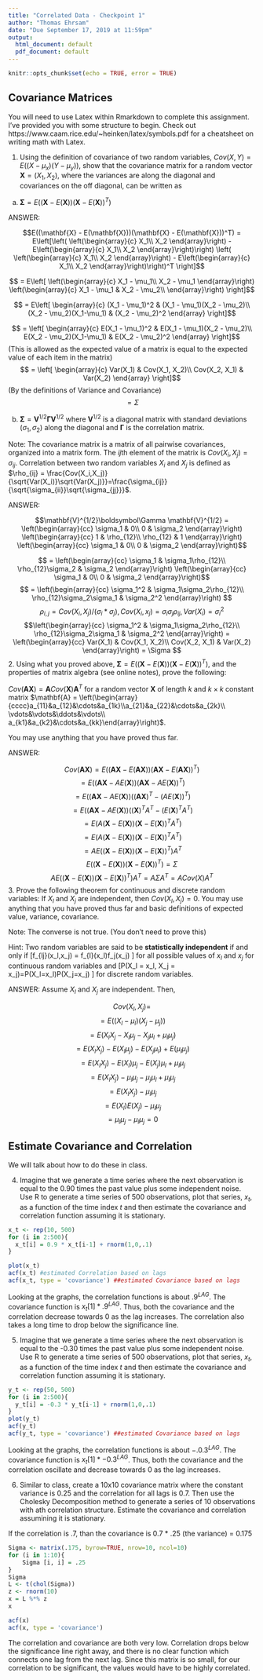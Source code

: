 ```yaml
---
title: "Correlated Data - Checkpoint 1"
author: "Thomas Ehrsam"
date: "Due September 17, 2019 at 11:59pm"
output:
  html_document: default
  pdf_document: default
---
```


```r
knitr::opts_chunk$set(echo = TRUE, error = TRUE)
```

## Covariance Matrices

You will need to use Latex within Rmarkdown to complete this assignment. I've provided you with some structure to begin. Check out https://www.caam.rice.edu/~heinken/latex/symbols.pdf for a cheatsheet on writing math with Latex.


1. Using the definition of covariance of two random variables, $Cov(X,Y) = E((X - \mu_x)(Y-\mu_y))$, show that the covariance matrix for a random vector $\mathbf{X} = (X_1,X_2)$, where the variances are along the diagonal and covariances on the off diagonal, can be written as 

a. $\boldsymbol{\Sigma} = E((\mathbf{X} - E(\mathbf{X}))(\mathbf{X} - E(\mathbf{X}))^T)$

ANSWER:

$$E((\mathbf{X} - E(\mathbf{X}))(\mathbf{X} - E(\mathbf{X}))^T) = E\left[\left( 
\left(\begin{array}{c}
X_1\\
X_2
\end{array}\right) - 
E\left(\begin{array}{c}
X_1\\
X_2
\end{array}\right)\right)
\left( \left(\begin{array}{c}
X_1\\
X_2
\end{array}\right) - 
E\left(\begin{array}{c}
X_1\\
X_2
\end{array}\right)\right)^T
\right]$$

$$ = E\left[
\left(\begin{array}{c}
X_1 - \mu_1\\
X_2 - \mu_1
\end{array}\right)
 \left(\begin{array}{c}
X_1 - \mu_1 & X_2 - \mu_2\\
\end{array}\right)
\right]$$

$$ = E\left[
\begin{array}{c}
(X_1 - \mu_1)^2 & (X_1 - \mu_1)(X_2 - \mu_2)\\
(X_2 - \mu_2)(X_1-\mu_1) & (X_2 - \mu_2)^2
\end{array}
\right]$$

$$ = \left[
\begin{array}{c}
E(X_1 - \mu_1)^2 & E(X_1 - \mu_1)(X_2 - \mu_2)\\
E(X_2 - \mu_2)(X_1-\mu_1) & E(X_2 - \mu_2)^2
\end{array}
\right]$$ (This is allowed as the expected value of a matrix is equal to the expected value of each item in the matrix)
$$ = \left[
\begin{array}{c}
Var(X_1) & Cov(X_1, X_2)\\
Cov(X_2, X_1) & Var(X_2)
\end{array}
\right]$$ (By the definitions of Variance and Covariance)
$$ = \Sigma$$

b. $\boldsymbol{\Sigma} =\mathbf{V}^{1/2}\boldsymbol\Gamma \mathbf{V}^{1/2}$ where $\mathbf{V}^{1/2}$ is a diagonal matrix with standard deviations ($\sigma_1,\sigma_2$) along the diagonal and $\boldsymbol\Gamma$ is the correlation matrix. 

Note: The covariance matrix is a matrix of all pairwise covariances, organized into a matrix form. The $ij$th element of the matrix is $Cov(X_i,X_j) = \sigma_{ij}$. Correlation between two random variables $X_i$ and $X_j$  is defined as $\rho_{ij} = \frac{Cov(X_i,X_j)}{\sqrt{Var(X_i)}\sqrt{Var(X_j)}}=\frac{\sigma_{ij}}{\sqrt{\sigma_{ii}}\sqrt{\sigma_{jj}}}$.


ANSWER:

$$\mathbf{V}^{1/2}\boldsymbol\Gamma \mathbf{V}^{1/2} = 
\left(\begin{array}{cc} 
\sigma_1 & 0\\ 
0 & \sigma_2  
\end{array}\right)
\left(\begin{array}{cc} 
1 & \rho_{12}\\ 
 \rho_{12} & 1  
\end{array}\right)
\left(\begin{array}{cc} 
\sigma_1 & 0\\ 
0 & \sigma_2  
\end{array}\right)$$

$$ = \left(\begin{array}{cc} 
\sigma_1 & \sigma_1\rho_{12}\\ 
\rho_{12}\sigma_2 & \sigma_2  
\end{array}\right)
\left(\begin{array}{cc} 
\sigma_1 & 0\\ 
0 & \sigma_2  
\end{array}\right)$$
$$ = \left(\begin{array}{cc} 
\sigma_1^2 & \sigma_1\sigma_2\rho_{12}\\ 
\rho_{12}\sigma_2\sigma_1 & \sigma_2^2  
\end{array}\right)
$$
$$\rho_{i,j} = Cov(X_i, X_j)/(\sigma_i*\sigma_j), Cov(X_i, x_j) = \sigma_i\sigma_j\rho_{ij}, Var(X_i) = \sigma_i^2$$
$$\left(\begin{array}{cc} 
\sigma_1^2 & \sigma_1\sigma_2\rho_{12}\\ 
\rho_{12}\sigma_2\sigma_1 & \sigma_2^2  
\end{array}\right) = 
\left(\begin{array}{cc} 
Var(X_1) & Cov(X_1, X_2)\\ 
Cov(X_2, X_1) & Var(X_2) 
\end{array}\right) = \Sigma
$$
2. Using what you proved above, $\boldsymbol{\Sigma} = E((\mathbf{X} - E(\mathbf{X}))(\mathbf{X} - E(\mathbf{X}))^T)$, and the properties of matrix algebra (see online notes), prove the following: 

$Cov(\mathbf{AX}) = \mathbf{A}Cov(\mathbf{X})\mathbf{A}^T$ for a random vector $\mathbf{X}$ of length $k$ and $k\times k$ constant matrix $\mathbf{A} = \left(\begin{array}{cccc}a_{11}&a_{12}&\cdots&a_{1k}\\a_{21}&a_{22}&\cdots&a_{2k}\\ \vdots&\vdots&\ddots&\vdots\\ a_{k1}&a_{k2}&\cdots&a_{kk}\end{array}\right)$. 

You may use anything that you have proved thus far.

ANSWER:

$$Cov(\mathbf{AX}) = E((\mathbf{AX} - E(\mathbf{AX}))(\mathbf{AX} - E(\mathbf{AX}))^T)$$
$$ = E((\mathbf{AX} - AE(\mathbf{X}))(\mathbf{AX} - AE(\mathbf{X}))^T)$$
$$ = E((\mathbf{AX} - AE(\mathbf{X}))((\mathbf{AX})^T - (AE(\mathbf{X}))^T)$$
$$ = E((\mathbf{AX} - AE(\mathbf{X}))((\mathbf{X})^TA^T - (E(\mathbf{X})^TA^T)$$
$$ = E(A(\mathbf{X} - E(\mathbf{X}))(\mathbf{X} - E(\mathbf{X}))^TA^T)$$
$$ = E(A(\mathbf{X} - E(\mathbf{X}))(\mathbf{X} - E(\mathbf{X}))^TA^T)$$
$$ = AE((\mathbf{X} - E(\mathbf{X}))(\mathbf{X} - E(\mathbf{X}))^T)A^T$$
$$ E((\mathbf{X} - E(\mathbf{X}))(\mathbf{X} - E(\mathbf{X}))^T) = \Sigma$$
$$AE((\mathbf{X} - E(\mathbf{X}))(\mathbf{X} - E(\mathbf{X}))^T)A^T = A\Sigma A^T = ACov(X)A^T$$
3. Prove the following theorem for continuous and discrete random variables: If $X_l$ and $X_j$ are independent, then $Cov(X_l, X_j) = 0$.  You may use anything that you have proved thus far and basic definitions of expected value, variance, covariance.

Note: The converse is not true. (You don't need to prove this)

Hint: Two random variables are said to be **statistically independent** if and only if
\[f_{lj}(x_l,x_j) = f_{l}(x_l)f_j(x_j) \]
for all possible values of $x_l$ and $x_j$  for continuous random variables and
\[P(X_l = x_l, X_j = x_j)=P(X_l=x_l)P(X_j=x_j) \]
for discrete random variables.

ANSWER: Assume $X_l$ and $X_j$ are independent. Then,

$$Cov(X_l, X_j) = $$
$$= E((X_l - \mu_l)(X_j-\mu_j))$$
$$= E(X_lX_j - X_l\mu_j - X_j\mu_l + \mu_l\mu_j)$$
$$= E(X_lX_j) - E(X_l\mu_j) - E(X_j\mu_l) + E(\mu_l\mu_j)$$
$$= E(X_lX_j) - E(X_l)\mu_j - E(X_j)\mu_l + \mu_l\mu_j$$
$$= E(X_lX_j) - \mu_l\mu_j - \mu_j\mu_l + \mu_l\mu_j$$
$$= E(X_lX_j) - \mu_l\mu_j$$
$$= E(X_l)E(X_j) - \mu_l\mu_j$$
$$= \mu_l\mu_j - \mu_l\mu_j = 0$$

## Estimate Covariance and Correlation

We will talk about how to do these in class.

4. Imagine that we generate a time series where the next observation is equal to the 0.90 times the past value plus some independent noise. Use R to generate a time series of 500 observations, plot that series, $x_t$, as a function of the time index $t$ and then estimate the covariance and correlation function assuming it is stationary. 



```r
x_t <- rep(10, 500)
for (i in 2:500){
  x_t[i] = 0.9 * x_t[i-1] + rnorm(1,0,.1)
}

plot(x_t)
acf(x_t) #estimated Correlation based on lags
acf(x_t, type = 'covariance') ##estimated Covariance based on lags
```

Looking at the graphs, the correlation functions is about $.9^{LAG}$. The covariance function is $x_t[1]*.9^{LAG}$. Thus, both the covariance and the correlation decrease towards 0 as the lag increases. The correlation also takes a long time to drop below the significance line.




5. Imagine that we generate a time series where the next observation is equal to the -0.30 times the past value plus some independent noise. Use R to generate a time series of 500 observations, plot that series, $x_t$, as a function of the time index $t$ and then estimate the covariance and correlation function assuming it is stationary. 


```r
y_t <- rep(50, 500)
for (i in 2:500){
  y_t[i] = -0.3 * y_t[i-1] + rnorm(1,0,.1)
}
plot(y_t)
acf(y_t)
acf(y_t, type = 'covariance') ##estimated Covariance based on lags
```

Looking at the graphs, the correlation functions is about $-.0.3^{LAG}$. The covariance function is $x_t[1]*-0.3^{LAG}$. Thus, both the covariance and the correlation oscillate and decrease towards 0 as the lag increases.  


6. Similar to class, create a 10x10 covariance matrix where the constant variance is 0.25 and the correlation for all lags is 0.7. Then use the Cholesky Decomposition method to generate a series of 10 observations with ath correlation structure. Estimate the covariance and correlation  assumining it is stationary. 

If the correlation is .7, than the  covariance is 0.7 * .25 (the variance) = 0.175
```r
Sigma <- matrix(.175, byrow=TRUE, nrow=10, ncol=10)
for (i in 1:10){
    Sigma [i, i] = .25
}
Sigma
L <- t(chol(Sigma))
z <- rnorm(10)
x = L %*% z
x
```
```r
acf(x)
acf(x, type = 'covariance')
```

The correlation and covariance are both very low. Correlation drops below the significance line right away, and there is no clear function which connects one lag from the next lag. Since this matrix is so small, for our correlation to be significant, the values would have to be highly correlated. 
